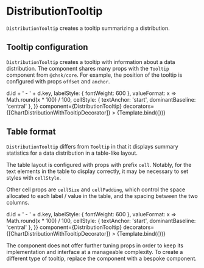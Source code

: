 
# DistributionTooltip

<Meta title="Addons/Band/Distributions/DistributionTooltip" />

`DistributionTooltip` creates a tooltip summarizing a distribution.

<ArgsTable of={DistributionTooltip} />

## Tooltip configuration

`DistributionTooltip` creates a tooltip with information about a data distribution.
The component shares many props with the `Tooltip` component from `@chsk/core`.
For example, the position of the tooltip is configured with props `offset` and `anchor`.

<Canvas>
    <Story
        name="tooltip"
        args={{
            offset: [8, 0],
            padding: [8, 8, 8, 8],
            anchor: [0, 0.5],
            labelFormat: d => d.id + ' - ' + d.key,
            labelStyle: { fontWeight: 600 },
            valueFormat: x => Math.round(x * 100) / 100,
            cellStyle: { textAnchor: 'start', dominantBaseline: 'central' },
        }}
        component={DistributionTooltip}
        decorators={[ChartDistributionWithTooltipDecorator]}
    >
        {Template.bind({})}
    </Story>
</Canvas>

## Table format

`DistributionTooltip` differs from `Tooltip` in that it displays summary statistics for a data distribution in a
table-like layout.

The table layout is configured with props with prefix `cell`.
Notably, for the text elements in the table to display correctly, it may be necessary to set styles with `cellStyle`.

Other cell props are `cellSize` and `cellPadding`, which control the space allocated to each label / value
in the table, and the spacing between the two columns.

<Canvas>
    <Story
        name="table format"
        args={{
            offset: [8, 0],
            padding: [8, 8, 8, 8],
            anchor: [0.5, 1],
            cellSize: [60, 20],
            cellPadding: 50,
            labelFormat: d => d.id + ' - ' + d.key,
            labelStyle: { fontWeight: 600 },
            valueFormat: x => Math.round(x * 100) / 100,
            cellStyle: { textAnchor: 'start', dominantBaseline: 'central' },
        }}
        component={DistributionTooltip}
        decorators={[ChartDistributionWithTooltipDecorator]}
    >
        {Template.bind({})}
    </Story>
</Canvas>

The component does not offer further tuning props in order to keep its implementation and interface at a manageable
complexity. To create a different type of tooltip, replace the component with a bespoke component.
